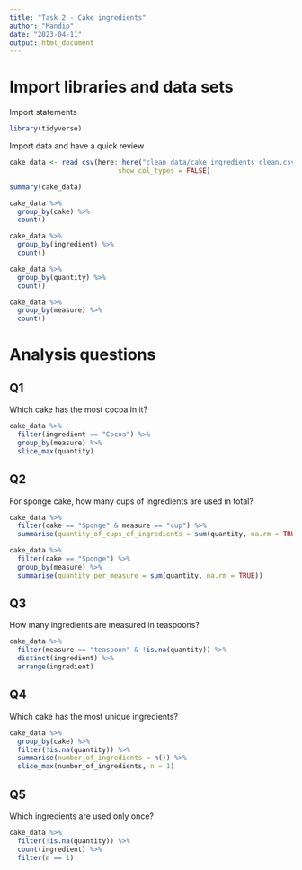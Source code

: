 ```yaml
---
title: "Task 2 - Cake ingredients"
author: "Mandip"
date: "2023-04-11"
output: html_document
---
```


# Import libraries and data sets

Import statements

```r
library(tidyverse)
```

Import data and have a quick review

```r
cake_data <- read_csv(here::here("clean_data/cake_ingredients_clean.csv"),
                           show_col_types = FALSE)

summary(cake_data)
```

```r
cake_data %>% 
  group_by(cake) %>% 
  count()

cake_data %>% 
  group_by(ingredient) %>% 
  count()

cake_data %>% 
  group_by(quantity) %>% 
  count()

cake_data %>% 
  group_by(measure) %>% 
  count()
```


# Analysis questions

## Q1
Which cake has the most cocoa in it?
```r
cake_data %>% 
  filter(ingredient == "Cocoa") %>%
  group_by(measure) %>% 
  slice_max(quantity)
```

## Q2
For sponge cake, how many cups of ingredients are used in total?

```r
cake_data %>% 
  filter(cake == "Sponge" & measure == "cup") %>% 
  summarise(quantity_of_cups_of_ingredients = sum(quantity, na.rm = TRUE))

cake_data %>% 
  filter(cake == "Sponge") %>% 
  group_by(measure) %>% 
  summarise(quantity_per_measure = sum(quantity, na.rm = TRUE))
```

## Q3
How many ingredients are measured in teaspoons?

```r
cake_data %>% 
  filter(measure == "teaspoon" & !is.na(quantity)) %>% 
  distinct(ingredient) %>% 
  arrange(ingredient)
```

## Q4
Which cake has the most unique ingredients?

```r
cake_data %>% 
  group_by(cake) %>%
  filter(!is.na(quantity)) %>%
  summarise(number_of_ingredients = n()) %>% 
  slice_max(number_of_ingredients, n = 1)
```

## Q5
Which ingredients are used only once?

```r
cake_data %>% 
  filter(!is.na(quantity)) %>% 
  count(ingredient) %>% 
  filter(n == 1)
```
